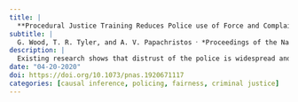 ```yaml
---
title: |
  **Procedural Justice Training Reduces Police use of Force and Complaints Against Officers**
subtitle: |
  G. Wood, T. R. Tyler, and A. V. Papachristos ⸱ *Proceedings of the National Academy of Sciences*
description: |
  Existing research shows that distrust of the police is widespread and consequential for public safety. However, there is a shortage of interventions that demonstrably reduce negative police interactions with the communities they serve. A training program in Chicago attempted to encourage 8,480 officers to adopt procedural justice policing strategies. These strategies emphasize respect, neutrality, and transparency in the exercise of authority, while providing opportunities for civilians to explain their side of events. We find that training reduced complaints against the police by 10.0% and reduced the use of force against civilians by 6.4% over 2 y. These findings affirm the feasibility of changing the command and control style of policing which has been associated with popular distrust and the use of force, through a broad training program built around the concept of procedurally just policing.
date: "04-20-2020"
doi: https://doi.org/10.1073/pnas.1920671117
categories: [causal inference, policing, fairness, criminal justice]
---
```

